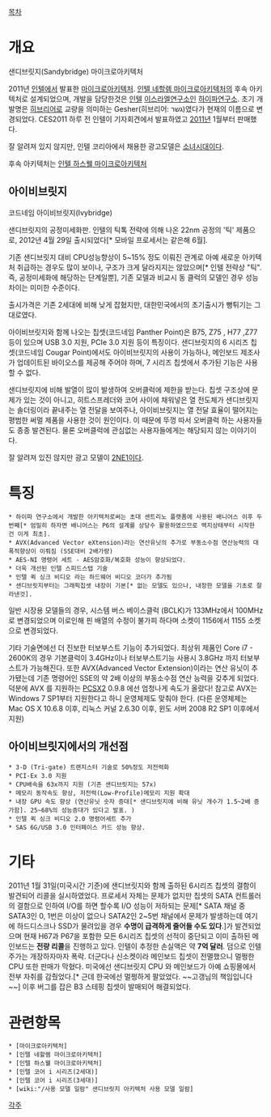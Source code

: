 [[목차]]

= 개요 =
샌디브릿지(Sandybridge) 마이크로아키텍처

2011년 [[인텔]]에서 발표한 [[마이크로아키텍처]]. 
[[인텔 네할렘 마이크로아키텍처]]의 후속 아키텍처로 설계되었으며, 개발을 담당한것은 [[인텔]] [[이스라엘]]연구소인 [[하이파]]연구소. 초기 개발명은 [[히브리어]]로 교량을 의미하는 Gesher(히브리어: גשר)였다가 현재의 이름으로 변경되었다.  CES2011 하루 전 인텔이 기자회견에서 발표하였고 [[2011년]] 1월부터 판매했다.

잘 알려져 있지 않지만, 인텔 코리아에서 채용한 광고모델은 [[소녀시대]]이다.

후속 아키텍처는 [[인텔 하스웰 마이크로아키텍처]]
== 아이비브릿지 ==
코드네임 아이비브릿지(Ivybridge)

샌디브릿지의 공정미세화판.
인텔의 틱톡 전략에 의해 나온 22nm 공정의 '틱' 제품으로, 2012년 4월 29일 출시되었다[* 모바일 프로세서는 같은해 6월].

기존 샌디브릿지 대비 CPU성능향상이 5~15% 정도 이뤄진 관계로 아예 새로운 아키텍처 취급하는 경우도 많이 보이나, 구조가 크게 달라지지는 않았으며[* 인텔 전략상 "틱". 즉, 공정미세화에 해당하는 단계일뿐], 기존 모델과 비교시 동 클럭의 모델인 경우 성능 차이는 미미한 수준이다.

출시가격은 기존 2세대에 비해 낮게 잡혔지만, 대한민국에서의 초기출시가 뻥튀기는 그대로였다.

아이비브릿지와 함께 나오는 칩셋(코드네임 Panther Point)은 B75, Z75 , H77 ,Z77 등이 있으며 USB 3.0 지원, PCIe 3.0 지원 등이 특징이다. 샌디브릿지의 6 시리즈 칩셋(코드네임 Cougar Point)에서도 아이비브릿지의 사용이 가능하나, 메인보드 제조사가 업데이트된 바이오스를 제공해 주어야 하며, 7 시리즈 칩셋에서 추가된 기능은 사용할 수 없다.

샌디브릿지에 비해 발열이 많이 발생하여 오버클럭에 제한을 받는다. 칩셋 구조상에 문제가 있는 것이 아니고, 히트스프레더와 코어 사이에 채워넣은 열 전도체가 샌디브릿지는 솔더링이라 끝내주는 열 전달을 보여주나, 아이비브릿지는 열 전달 효율이 떨어지는 평범한 써멀 제품을 사용한 것이 원인이다. 이 때문에 뚜껑 따서 오버클럭 하는 사용자들도 종종 발견된다. 물론 오버클럭에 관심없는 사용자들에게는 해당되지 않는 이야기이다.

잘 알려져 있진 않지만 광고 모델이 [[2NE1]]이다.

= 특징 =
 * 하이파 연구소에서 개발한 아키텍처로써는 초대 센트리노 플랫폼에 사용된 배니어스 이후 두번째[* 엄밀히 하자면 배니어스는 P6의 설계를 상당수 활용하였으므로 백지상태부터 시작한건 이게 최초].
 * AVX(Advanced Vector eXtension)라는 연산유닛의 추가로 부동소수점 연산능력의 대폭적향상이 이뤄짐 (SSE대비 2배가량)
 * AES-NI 명령어 세트 - AES암호화/복호화 성능이 향상되었다.
 * 더욱 개선된 인텔 스피드스텝 기술
 * 인텔 퀵 싱크 비디오 라는 하드웨어 비디오 코더가 추가됨
 * 샌디브릿지부터는 그래픽칩셋 내장이 기본[* 없는 모델도 있으나, 내장한 모델을 기초로 잘라낸것].

일반 시장용 모델들의 경우, 시스템 버스 베이스클럭 (BCLK)가 133MHz에서 100MHz로 변경되었으며 이로인해 핀 배열의 수정이 불가피 하다며 소켓이 1156에서 1155 소켓으로 변경되었다. 

기타 기술면에선 더 진보한 터보부스트 기능이 추가되었다. 최상위 제품인 Core i7 - 2600K의 경우 기본클럭이 3.4GHz이나 터보부스트기능 사용시 3.8GHz 까지 터보부스트가 가능해진다. 또한 AVX(Advanced Vector Extension)이라는 연산 유닛이 추가됐는데 기존 명령어인 SSE의 약 2배 이상의 부동소수점 연산 능력을 갖추게 되었다. 덕분에 AVX 를 지원하는 [[PCSX2]] 0.9.8 에선 엄청나게 속도가 올랐다! 참고로 AVX는 Windows 7 SP1부터 지원한다고 하니 운영체제도 맞춰야 한다. (다른 운영체제는 Mac OS X 10.6.8 이후, 리눅스 커널 2.6.30 이후, 윈도 서버 2008 R2 SP1 이후에서 지원)

== 아이비브릿지에서의 개선점 ==
 * 3-D (Tri-gate) 트랜지스터 기술로 50%정도 저전력화
 * PCI-Ex 3.0 지원
 * CPU배속을 63x까지 지원 (기존 샌디브릿지는 57x)
 * 메모리 동작속도 향상, 저전력(Low-Profile)메모리 지원 확대
 * 내장 GPU 속도 향상 (연산유닛 숫자 증대[* 샌디브릿지에 비해 유닛 개수가 1.5~2배 증가함]. 25~68%의 성능증대가 있다고 발표. )
 * 인텔 퀵 싱크 비디오 2.0 명령어세트 추가
 * SAS 6G/USB 3.0 인터페이스 카드 성능 향상.

= 기타 =
2011년 1월 31일(미국시간 기준)에 샌디브릿지와 함께 출하된 6시리즈 칩셋의 결함이 발견되어 리콜을 실시하였었다. 프로세서 자체는 문제가 없지만 칩셋의 SATA 컨트롤러의 결함으로 인하여 I/O를 하면 할수록 I/O 성능이 저하되는 문제[* SATA 채널 중 SATA3인 0, 1번은 이상이 없으나 SATA2인 2~5번 채널에서 문제가 발생하는데 여기에 하드디스크나 SSD가 물려있을 경우 '''수명이 급격하게 줄어들 수도 있다'''.]가 발견되었으며 현재 H67과 P67을 포함한 모든 6시리즈 칩셋의 선적이 중단되고 이미 출하된 메인보드는 '''전량 리콜'''을 진행하고 있다. 인텔이 추정한 손실액은 약 '''7억 달러'''. 덤으로 인텔 주가는 개장하자마자 폭락. 더군다나 신소켓이라 메인보드 칩셋이 전멸했으니 멀쩡한 CPU 또한 판매가 막혔다. 미국에선 샌디브릿지 CPU 와 메인보드가 아예 쇼핑몰에서 전부 자취를 감췄었다.[* 근데 한국에선 멀쩡하게 팔았었다. ~~고갱님의 책임입니다~~] 이후 버그를 잡은 B3 스테핑 칩셋이 발매되어 해결되었다.

= 관련항목 =
 * [마이크로아키텍처]
 * [인텔 네할렘 마이크로아키텍처]
 * [인텔 하스웰 마이크로아키텍처]
 * [인텔 코어 i 시리즈(2세대)]
 * [인텔 코어 i 시리즈(3세대)]
 * [wiki:"/사용 모델 일람" 샌디브릿지 아키텍처 사용 모델 일람]

[[각주]]
